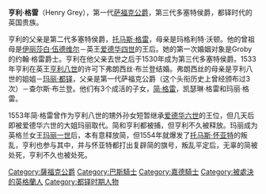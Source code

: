 {{多個問題|
{{Link style|time=2015-12-12T03:12:14+00:00}}
{{expand|time=2010-08-09T14:09:36+00:00}}
{{unreferenced|time=2010-08-09T14:09:36+00:00}}
}}
{{Infobox noble
| name       = 亨利·格雷
| title      = [[:en:Duke_of_Suffolk|萨福克公爵]]
| birth_date = {{birth date|1517|1|17}}
| death_date = {{death date and age|1554|2|23|1517|1|17}}
| spouse     = [[弗朗西丝·布兰登|弗朗西丝·布兰登]]
| father     = [[:en:Thomas_Grey,_2nd_Marquess_of_Dorset|托馬斯·格雷，第二代多塞特侯爵]]
| mother     = [[:en:Margaret_Wotton,_Marchioness_of_Dorset|瑪格麗特·沃頓，多塞特侯爵夫人]]
}}

'''亨利·格雷'''（Henry Grey），第一代[[萨福克公爵|萨福克公爵]]，第三代多塞特侯爵，都铎时代的英国贵族。

亨利的父亲是第二代多塞特侯爵，[[托马斯·格雷|托马斯·格雷]]，母亲是玛格利特·沃顿。他的曾祖母是[[伊丽莎白·伍德维尔|伊丽莎白·伍德维尔]]－英王[[爱德华四世|爱德华四世]]的王后。她的第一次婚姻对象是Groby的约翰·格雷爵士。亨利在他父亲去世之后于1530年成为第三代多塞特侯爵。1533年亨利在英王[[亨利八世|亨利八世]]的许可下弗朗西丝·布兰登结婚。弗朗西丝的母亲是亨利八世的姐姐－[[玛丽·都铎_(法国王后)|玛丽·都铎]]，父亲是第一代萨福克公爵（这个头衔历史上曾经颁布过3次）－查尔斯·布兰登。他们有3个成活的子女，[[简·格雷|简·格雷]]，凯瑟琳·格雷和玛丽·格雷。

1553年简·格雷曾作为亨利八世的甥外孙女短暂继承[[爱德华六世|爱德华六世]]的王位，但几天后即被爱德华六世的大姐玛丽取代。简和亨利都被捕，但亨利不久被释放。玛丽成为英格兰女王[[玛丽一世_(英格兰)|玛丽一世]]后，本有意释放简，但1554年就爆发了[[托马斯·怀亚特|托马斯·怀亚特]]的叛乱，亨利也参与其中，并与怀亚特都打出复辟简的旗号，叛乱平定后，无辜的简被处死，亨利不久也被处死。

{{薩福克公爵}}
{{多塞特侯爵}}

{{DEFAULTSORT:Suffolk, Henry Grey, 1st Duke Of}}
[[Category:薩福克公爵|Category:薩福克公爵]]
[[Category:巴斯騎士|Category:巴斯騎士]]
[[Category:嘉德騎士|Category:嘉德騎士]]
[[Category:被處決的英格蘭人|Category:被處決的英格蘭人]]
[[Category:都铎时期人物|Category:都铎时期人物]]
